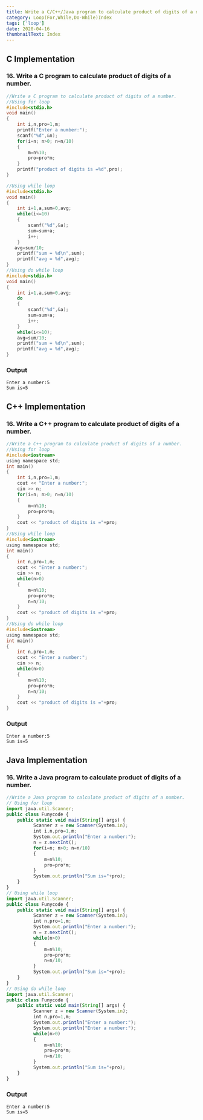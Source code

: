 ```yaml
---
title: Write a C/C++/Java program to calculate product of digits of a number.
category: Loop(For,While,Do-While)Index
tags: ['loop']
date: 2020-04-16
thumbnailText: Index
---
```


## C Implementation
### 16. Write a C program to calculate product of digits of a number.
```c
//Write a C program to calculate product of digits of a number.
//Using for loop
#include<stdio.h>
void main()
{
    int i,n,pro=1,m;
    printf("Enter a number:");
    scanf("%d",&n);
    for(i=n; n>0; n=n/10)
    {
        m=n%10;
        pro=pro*m;
    }
    printf("product of digits is =%d",pro);
}

//Using while loop
#include<stdio.h>
void main()
{
    int i=1,a,sum=0,avg;
    while(i<=10)
    {
        scanf("%d",&a);
        sum=sum+a;
        i++;
    }
   avg=sum/10;
    printf("sum = %d\n",sum);
    printf("avg = %d",avg);
}
//Using do while loop
#include<stdio.h>
void main()
{
    int i=1,a,sum=0,avg;
    do
    {
        scanf("%d",&a);
        sum=sum+a;
        i++;
    }
    while(i<=10);
    avg=sum/10;
    printf("sum = %d\n",sum);
    printf("avg = %d",avg);
}
```
### Output
```
Enter a number:5
Sum is=5
```

## C++ Implementation
### 16. Write a C++ program to calculate product of digits of a number.
```c
//Write a C++ program to calculate product of digits of a number.
//Using for loop
#include<iostream>
using namespace std;
int main()
{
    int i,n,pro=1,m;
    cout << "Enter a number:";
    cin >> n;
    for(i=n; n>0; n=n/10)
    {
        m=n%10;
        pro=pro*m;
    }
    cout << "product of digits is ="+pro;
}
//Using while loop
#include<iostream>
using namespace std;
int main()
{
    int n,pro=1,m;
    cout << "Enter a number:";
    cin >> n;
    while(n>0)
    {
        m=n%10;
        pro=pro*m;
        n=n/10;
    }
    cout << "product of digits is ="+pro;
}
//Using do while loop
#include<iostream>
using namespace std;
int main()
{
    int n,pro=1,m;
    cout << "Enter a number:";
    cin >> n;
    while(n>0)
    {
        m=n%10;
        pro=pro*m;
        n=n/10;
    }
    cout << "product of digits is ="+pro;
}
```
### Output
```
Enter a number:5
Sum is=5
```

## Java Implementation
### 16. Write a Java program to calculate product of digits of a number.
```js
//Write a Java program to calculate product of digits of a number.
// Using for loop
import java.util.Scanner;
public class Funycode {
    public static void main(String[] args) {
          Scanner z = new Scanner(System.in);
          int i,n,pro=1,m;
          System.out.println("Enter a number:");
          n = z.nextInt();
          for(i=n; n>0; n=n/10)
          {
              m=n%10;
              pro=pro*m;
          }
          System.out.println("Sum is="+pro);
    }
}
// Using while loop
import java.util.Scanner;
public class Funycode {
    public static void main(String[] args) {
          Scanner z = new Scanner(System.in);
          int n,pro=1,m;
          System.out.println("Enter a number:");
          n = z.nextInt();
          while(n>0)
          {
              m=n%10;
              pro=pro*m;
              n=n/10;
          }
          System.out.println("Sum is="+pro);
    }
}
// Using do while loop
import java.util.Scanner;
public class Funycode {
    public static void main(String[] args) {
          Scanner z = new Scanner(System.in);
          int n,pro=1,m;
          System.out.println("Enter a number:");
          System.out.println("Enter a number:");
          while(n>0)
          {
              m=n%10;
              pro=pro*m;
              n=n/10;
          }
          System.out.println("Sum is="+pro);
    }
}
```
### Output
```
Enter a number:5
Sum is=5
```
